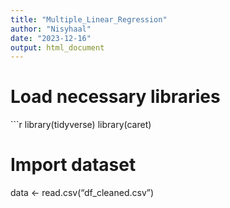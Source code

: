```yaml
---
title: "Multiple_Linear_Regression"
author: "Nisyhaal"
date: "2023-12-16"
output: html_document
---
```


# Load necessary libraries
```r
library(tidyverse)
library(caret)

# Import dataset
data <- read.csv("df_cleaned.csv")


